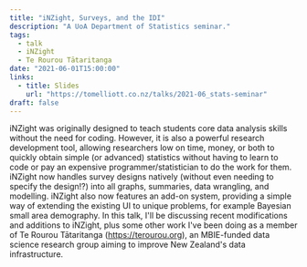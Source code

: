 ```yaml
---
title: "iNZight, Surveys, and the IDI"
description: "A UoA Department of Statistics seminar."
tags:
  - talk
  - iNZight
  - Te Rourou Tātaritanga
date: "2021-06-01T15:00:00"
links:
  - title: Slides
    url: "https://tomelliott.co.nz/talks/2021-06_stats-seminar"
draft: false
---
```


iNZight was originally designed to teach students core data analysis skills without the need for coding. However, it is also a powerful research development tool, allowing researchers low on time, money, or both to quickly obtain simple (or advanced) statistics without having to learn to code or pay an expensive programmer/statistician to do the work for them. iNZight now handles survey designs natively (without even needing to specify the design!?) into all graphs, summaries, data wrangling, and modelling. iNZight also now features an add-on system, providing a simple way of extending the existing UI to unique problems, for example Bayesian small area demography. In this talk, I'll be discussing recent modifications and additions to iNZight, plus some other work I've been doing as a member of Te Rourou Tātaritanga (https://terourou.org), an MBIE-funded data science research group aiming to improve New Zealand's data infrastructure.
